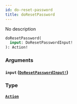 ```yaml
---
id: do-reset-password
title: doResetPassword
---
```


No description

```graphql
doResetPassword(
  input: DoResetPasswordInput!
): Action!

```

### Arguments

#### `input` ([`DoResetPasswordInput!`](/docs/graphql/inputs/do-reset-password-input))

### Type

#### [`Action`](/docs/graphql/objects/action)
